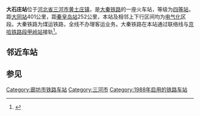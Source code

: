 {{Infobox China railway station
|车站名称 = 大石庄站
|车站位置 =[[河北省|河北省]][[三河市|三河市]][[黄土庄镇|黄土庄镇]]
|code = 13748<ref>{{cite book|author=铁道部电子计算技术中心, 铁道部运输局|title=铁路车站站名代码表：TMIS使用|publisher=中国铁道出版社|location=北京|year=1998|isbn=9787113030995|pages=13}}</ref>
|commercial_code = RSV
|归属= [[太原铁路局|太原铁路局]]
|线路= [[大秦铁路|大秦铁路]]
|车站等级 = [[四等站_(中国)|四等站]]
}}
'''大石庄站'''位于[[河北省|河北省]][[三河市|三河市]][[黄土庄镇|黄土庄镇]]，是[[大秦铁路|大秦铁路]]的一座火车站，等级为[[四等站_(中国)|四等站]]，距[[大同站|大同站]]401公里，距[[秦皇岛站|秦皇岛站]]252公里，本站及相邻上下行区间均为[[电气化|电气化]]区段。大秦铁路为煤运铁路，全线不办理客运业务。大秦铁路在本站通过联络线与[[京哈铁路|京哈铁路]][[段甲岭站|段甲岭站]]接轨<ref>{{cite journal|title=大秦铁路重载运输技术|author=耿志修|url=http://www.itdzs.org/Res/PayPDF/PDF//20101221019477780.pdf|journal=铁路知识|issue=3|year=2009|page=4-9|archiveurl=https://web.archive.org/web/20210520095934/http://www.itdzs.org/Res/PayPDF/PDF//20101221019477780.pdf|archivedate=2021-05-20|deadurl=no}}</ref>。


==邻近车站==
{{Start rail box|[[中華人民共和國鐵路運輸|中国铁路]]}}
{{s-inop|[[平谷站|平谷站]]|{{站|大同}}方向}}
{{s-line|[[大秦铁路|大秦铁路]]}}
{{s-inop|[[蓟县西站|蓟县西站]]|{{站|柳村南}}方向}}
{{End box}}

==参见==
{{reflist}}
{{大秦铁路}}

[[Category:廊坊市铁路车站|Category:廊坊市铁路车站]]
[[Category:三河市|Category:三河市]]
[[Category:1988年启用的铁路车站|Category:1988年启用的铁路车站]]